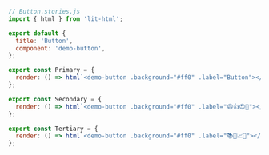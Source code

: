 ```js
// Button.stories.js
import { html } from 'lit-html';

export default {
  title: 'Button',
  component: 'demo-button',
};

export const Primary = {
  render: () => html`<demo-button .background="#ff0" .label="Button"></demo-button>`,
};

export const Secondary = {
  render: () => html`<demo-button .background="#ff0" .label="😄👍😍💯"></demo-button>`,
};

export const Tertiary = {
  render: () => html`<demo-button .background="#ff0" .label="📚📕📈🤓"></demo-button>`,
};
```

